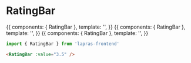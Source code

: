 <Meta title="RatingBar" component={RatingBar} />

# RatingBar

<Preview>
  <Story name="default">
    {{
      components: { RatingBar },
      template: '<RatingBar :value="3.5" />',
    }}
  </Story>
  <Story name="high score">
    {{
      components: { RatingBar },
      template: '<RatingBar :value="3.5" :highThreshold="3.5" />',
    }}
  </Story>
  <Story name="custom color">
    {{
      components: { RatingBar },
      template: '<RatingBar :value="3.5" barColor="#58ba0c" />',
    }}
  </Story>
</Preview>

```typescript
import { RatingBar } from 'lapras-frontend'
```

```html
<RatingBar :value="3.5" />
```

<Props of={RatingBar} />
